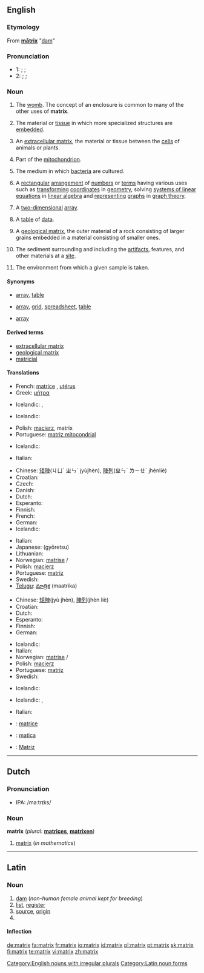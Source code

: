 {{see|Matrix}}
==English==

===Etymology===
From {{L.}} '''[[matrix#Latin|mātrix]]''' "[[dam]]"

===Pronunciation===
{{rfap|US|UK}}
* 1: {{enPR|māʹtrĭks}}; {{IPA|/ˈmeɪtɹɪks/}}; {{SAMPA|/"meItrIks/}}
* 2: {{enPR|măʹtrĭks}}; {{IPA|/ˈmætɹɪks/}}; {{SAMPA|/"m{trIks/}}

===Noun===
{{en-noun|matrices}}

# {{obsolete}} The [[womb]].  The concept of an enclosure is common to many of the other uses of '''matrix'''.
# {{biology}} The material or [[tissue]] in which more specialized structures are [[embed]]ded.
# {{biology}} An [[extracellular matrix]], the material or tissue between the [[cell]]s of animals or plants.
# {{biology}} Part of the [[mitochondrion]].
# {{biology}} The medium in which [[bacterium|bacteria]] are cultured.
# {{mathematics}} A [[rectangular]] [[arrangement]] of [[number]]s or [[term]]s having various uses such as [[transform]]ing [[coordinate]]s in [[geometry]], solving [[system of linear equations|systems of linear equations]] in [[linear algebra]] and [[represent]]ing [[graph]]s in [[graph theory]].
# {{computing}} A [[two-dimensional]] [[array]].
# A [[table]] of [[data]].
# {{geology}} A [[geological matrix]], the outer material of a rock consisting of larger grains embedded in a material consisting of smaller ones.
# {{archaeology}} The sediment surrounding and including the [[artifact]]s, features, and other materials at a [[site]].
# {{analytical chemistry}} The environment from which a given sample is taken.

====Synonyms====
* {{italbrac-colon|mathematics}} [[array]], [[table]]
* {{italbrac-colon|table of data}} [[array]], [[grid]], [[spreadsheet]], [[table]]
* {{italbrac-colon|computing}} [[array]]

====Derived terms====
* [[extracellular matrix]]
* [[geological matrix]]
* [[matricial]]

====Translations====
{{trans-top|The womb}}
* French: [[matrice]] {{f}} {{italbrac|archaic}}, [[utérus]] {{m}}
* Greek:  [[μήτρα]]
{{trans-mid}}
{{trans-bottom}}

{{trans-top|Material or tissue in which more specialized structures are embedded}}
* Icelandic: {{t-|is|mergur}}, {{t+|is|grind}}
{{trans-mid}}
{{trans-bottom}}

{{trans-top|Extracellular matrix (''see also:'' [[extracellular matrix#Translations]])}}
{{trans-mid}}
{{trans-bottom}}

{{trans-top|Part of the mitochondrion}}
* Icelandic: {{t+|is|grind}}
{{trans-mid}}
* Polish: [[macierz]], matrix {{f}}
* Portuguese: [[matriz mitocondrial]]
{{trans-bottom}}

{{trans-top|Medium in which bacteria are cultured}}
* Icelandic: {{t-|is|uppistöðuefni}}
{{trans-mid}}
* Italian: {{t+|it|matrice|f}}
{{trans-bottom}}

{{trans-top|In mathematics}}
* Chinese: [[矩陣]](ㄐㄩˋ ㄓㄣˋ jyùjhèn), [[陣列]](ㄓㄣˋ ㄌㄧㄝˋ jhènliè)
* Croatian: {{t-|hr|matrica|f}}
* Czech: {{t-|cs|matice|f}}
* Danish: {{t|da|matrix|c}}
* Dutch: {{t-|nl|matrix|m}}
* Esperanto: {{t-|eo|matrico|xs=Esperanto}}
* Finnish: {{t-|fi|matriisi}}
* French: {{t+|fr|matrice|f}}
* German: {{t+|de|Matrix|f}}
* Icelandic: {{t-|is|fylki}}
{{trans-mid}}
* Italian: {{t+|it|matrice|f}}
* Japanese: {{JAchar|[[行列]]}} (gyōretsu)
* Lithuanian: {{t-|lt|matrica|xs=Lithuanian}}
* Norwegian: [[matrise]] {{m}}/{{f}}
* Polish: [[macierz]] {{f}}
* Portuguese: [[matriz]] {{f}}
* Swedish: {{t+|sv|matris|c}}
* [[Telugu]]: [[మాత్రిక]] (maatrika)
{{trans-bottom}}

{{trans-top|Two-dimensional array}}
* Chinese: [[矩陣]](jyù jhèn), [[陣列]](jhèn liè)
* Croatian: {{t-|hr|matrica|f}}
* Dutch: {{t-|nl|matrix|m}}
* Esperanto: {{t-|eo|matrico|xs=Esperanto}}
* Finnish: {{t-|fi|matriisi}}
* German: {{t+|de|Matrix|f}}
{{trans-mid}}
* Icelandic: {{t-|is|innrúm}}
* Italian: {{t+|it|matrice|f}}
* Norwegian: [[matrise]] {{m}}/{{f}}
* Polish: [[macierz]] {{f}}
* Portuguese: [[matriz]] {{f}}
* Swedish: {{t+|sv|matris|c}}
{{trans-bottom}}

{{trans-top|Geological matrix (''see also:'' [[geological matrix#Translations]])}}
* Icelandic: {{t+|is|mót}}
{{trans-mid}}
{{trans-bottom}}

{{trans-top|Sediment surrounding and including the artifacts, features, and other materials at an archaeological site}}
* Icelandic: {{t+|is|mót}}, {{t-|is|afsteypumót}}
{{trans-mid}}
* Italian: {{t+|it|matrice|f}}
{{trans-bottom}}

{{trans-top|Environment from which a given sample is taken}}
{{trans-mid}}
{{trans-bottom}}

{{checktrans-top}}
* {{ttbc|Romanian}}: [[matrice]] {{f}}
{{trans-mid}}
* {{ttbc|Slovak}}: [[matica#Slovak|matica]] {{f}}
* {{ttbc|Spanish}}: [[Matriz]]
{{trans-bottom}}

[[Category:English nouns with irregular plurals]]

----

==Dutch==

===Pronunciation===
*IPA: /maːtrɪks/

===Noun===
'''matrix''' {{m}} (''plural:'' '''[[matrices]]''', '''[[matrixen]]''')

# [[matrix#English|matrix]] (''in mathematics'')

----

==Latin==

===Noun===
{{la-noun|mātrix|matricis#Latin|mātrīcis|f|third}}

# [[dam]] (''non-human female animal kept for breeding'')
# [[list]], [[register]]
# [[source]], [[origin]]
# {{inflection of|matrix#Latin|mātrix|voc|s}}

====Inflection====
{{ladecl3}}
{{la-decl-3rd|matrix|mātrix|matric|mātrīc}}

[[Category:Latin noun forms]]

[[de:matrix]]
[[fa:matrix]]
[[fr:matrix]]
[[io:matrix]]
[[id:matrix]]
[[pl:matrix]]
[[pt:matrix]]
[[sk:matrix]]
[[fi:matrix]]
[[te:matrix]]
[[vi:matrix]]
[[zh:matrix]]
